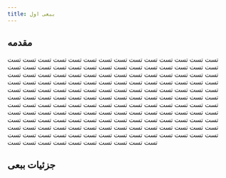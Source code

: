 ```yaml
---
title: ببعی اول
---
```


## مقدمه

تست تست تست تست تست تست تست تست تست تست تست تست تست تست تست تست تست تست تست تست تست تست تست تست تست تست تست تست تست تست تست تست تست تست تست تست تست تست تست تست تست تست تست تست تست تست تست تست تست تست تست تست تست تست تست تست تست تست تست تست تست تست تست تست تست تست تست تست تست تست تست تست تست تست تست تست تست تست تست تست تست تست 
تست تست تست تست تست تست تست تست تست تست تست تست تست تست تست تست تست تست تست تست تست تست تست تست تست تست تست تست تست تست تست تست تست تست تست تست تست تست تست تست تست تست تست تست تست تست تست تست تست تست تست تست تست تست تست تست تست تست تست تست تست تست تست تست تست تست تست تست تست تست تست تست تست تست تست تست تست تست تست تست تست تست 

## جزئیات ببعی
